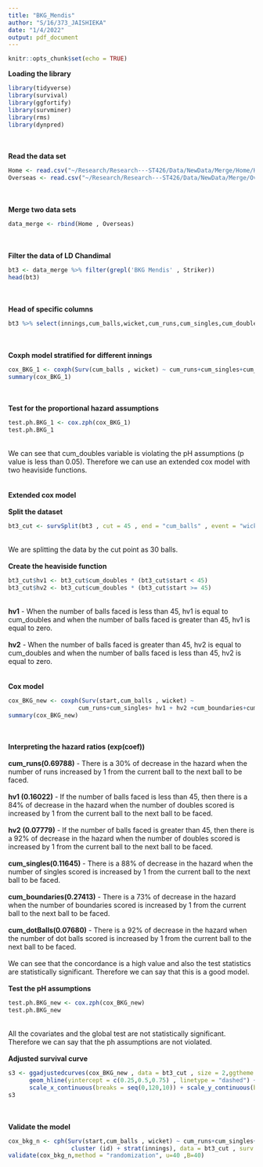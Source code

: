 ```yaml
---
title: "BKG_Mendis"
author: "S/16/373_JAISHIEKA"
date: "1/4/2022"
output: pdf_document
---
```


```r
knitr::opts_chunk$set(echo = TRUE)
```

**Loading the library**
```r
library(tidyverse)
library(survival)
library(ggfortify)
library(survminer)
library(rms)
library(dynpred)
```
\
\
**Read the data set**
```r
Home <- read.csv("~/Research/Research---ST426/Data/NewData/Merge/Home/Home.csv")
Overseas <- read.csv("~/Research/Research---ST426/Data/NewData/Merge/Overseas/Overseas.csv")
```
\
\
**Merge two data sets**
```r
data_merge <- rbind(Home , Overseas)
```
\
\
**Filter the data of LD Chandimal**
```r
bt3 <- data_merge %>% filter(grepl('BKG Mendis' , Striker))
head(bt3)
```
\
\
**Head of specific columns**
```r
bt3 %>% select(innings,cum_balls,wicket,cum_runs,cum_singles,cum_doubles,cum_boundaries,cum_dotBalls) %>% head()
```
\
\
**Coxph model stratified for different innings**
```r
cox_BKG_1 <- coxph(Surv(cum_balls , wicket) ~ cum_runs+cum_singles+cum_doubles+cum_boundaries+cum_dotBalls + strata(innings), data = bt3)
summary(cox_BKG_1)
```
\
\
**Test for the proportional hazard assumptions**
```r
test.ph.BKG_1 <- cox.zph(cox_BKG_1)
test.ph.BKG_1
```
\
We can see that cum_doubles variable is violating the pH assumptions (p value is less than 0.05). Therefore we can use an extended cox model with two heaviside functions.
\
\
\
**Extended cox model**
\
\
**Split the dataset**
```r
bt3_cut <- survSplit(bt3 , cut = 45 , end = "cum_balls" , event = "wicket" , start = "start" , id = "id")
```
\
We are splitting the data by the cut point as 30 balls.
\
\
**Create the heaviside function**
```r
bt3_cut$hv1 <- bt3_cut$cum_doubles * (bt3_cut$start < 45)
bt3_cut$hv2 <- bt3_cut$cum_doubles * (bt3_cut$start >= 45)
```
\
**hv1** - When the number of balls faced is less than 45, hv1 is equal to cum_doubles and when the number of balls faced is greater than 45, hv1 is equal        to zero.
\
\
**hv2** - When the number of balls faced is greater than 45, hv2 is equal to cum_doubles and when the number of balls faced is less than 45, hv2 is equal        to zero.
\
\
\
**Cox model**
```r
cox_BKG_new <- coxph(Surv(start,cum_balls , wicket) ~ 
                    cum_runs+cum_singles+ hv1 + hv2 +cum_boundaries+cum_dotBalls + cluster (id) + strata(innings), data = bt3_cut)
summary(cox_BKG_new)
```
\
\
**Interpreting the hazard ratios (exp(coef))**
\
\
**cum_runs(0.69788)** - There is a 30% of decrease in the hazard when the number of runs increased by 1 from the current ball to the next ball to be faced.
\
\
**hv1 (0.16022)** - If the number of balls faced is less than 45, then there is a 84% of decrease in the hazard when the number of doubles scored is                        increased by 1 from the current ball to the next ball to be faced.
\
\
**hv2 (0.07779)** - If the number of balls faced is greater than 45, then there is a 92% of decrease in the hazard when the number of doubles scored is                     increased by 1 from the current ball to the next ball to be faced.
\
\
**cum_singles(0.11645)** - There is a 88% of decrease in the hazard when the number of singles scored is increased by 1 from the current ball to the next ball to be faced.
\
\
**cum_boundaries(0.27413)** - There is a 73% of decrease in the hazard when the number of boundaries scored is increased by 1 from the current ball to the next ball to be faced.
\
\
**cum_dotBalls(0.07680)** - There is a 92% of decrease in the hazard when the number of dot balls scored is increased by 1 from the current ball to the                            next ball to be faced.
\
\
We can see that the concordance is a high value and also the test statistics are statistically significant. Therefore we can say that this is a good model.
\
\
**Test the pH assumptions**
```r
test.ph.BKG_new <- cox.zph(cox_BKG_new)
test.ph.BKG_new
```
\
All the covariates and the global test are not statistically significant. Therefore we can say that the ph assumptions are not violated.
\
\
**Adjusted survival curve**
```r
s3 <- ggadjustedcurves(cox_BKG_new , data = bt3_cut , size = 2,ggtheme = theme_survminer()) + 
      geom_hline(yintercept = c(0.25,0.5,0.75) , linetype = "dashed") + 
      scale_x_continuous(breaks = seq(0,120,10)) + scale_y_continuous(breaks = seq(0,1,0.1))
s3
```
\
\
**Validate the model**
```r
cox_bkg_n <- cph(Surv(start,cum_balls , wicket) ~ cum_runs+cum_singles+ hv1 + hv2 +cum_boundaries+cum_dotBalls + 
                  cluster (id) + strat(innings), data = bt3_cut , surv = TRUE , x=TRUE , y=TRUE , time.inc = 40)
validate(cox_bkg_n,method = "randomization", u=40 ,B=40)
```